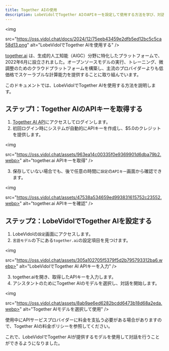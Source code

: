```yaml
---
title: Together AIの使用
description: LobeVidolでTogether AIのAPIキーを設定して使用する方法を学び、対話とインタラクションを開始します。
---
```


<img

src="https://oss.vidol.chat/docs/2024/12/75eeb43459e2dfb5ed12bc5c5ca58d13.png"
alt="LobeVidolでTogether AIを使用する"
/>

[together.ai](https://www.together.ai/) は、生成的人工知能（AIGC）分野に特化したプラットフォームで、2022年6月に設立されました。オープンソースモデルの実行、トレーニング、微調整のためのクラウドプラットフォームを構築し、主流のプロバイダーよりも低価格でスケーラブルな計算能力を提供することに取り組んでいます。

このドキュメントでは、LobeVidolでTogether AIを使用する方法を説明します。

## ステップ1：Together AIのAPIキーを取得する

1. [Together AI API](https://api.together.ai/)にアクセスしてログインします。
2. 初回ログイン時にシステムが自動的にAPIキーを作成し、$5.0のクレジットを提供します。

<img

src="https://oss.vidol.chat/assets/963ea14c00335f0e9369901d6dba79b2.webp>"
alt="together.ai APIキーを取得"
/>

3. 保存していない場合でも、後で任意の時間に`設定`の`APIキー`画面から確認できます。

<img

src="https://oss.vidol.chat/assets/47538a534659ed993831615752c23552.webp>"
alt="together.ai APIキーを確認"
/>

## ステップ2：LobeVidolでTogether AIを設定する

1. LobeVidolの`設定`画面にアクセスします。
2. `言語モデル`の下にある`together.ai`の設定項目を見つけます。

<img

src="https://oss.vidol.chat/assets/305a102705f5379f5d2b795793312ba6.webp>"
alt="LobeVidolでTogether AI APIキーを入力"
/>

3. together.aiを開き、取得したAPIキーを入力します。
4. アシスタントのためにTogether AIのモデルを選択し、対話を開始します。

<img

src="https://oss.vidol.chat/assets/8ab9ae6ed6282bcdd6473b18d68a2eda.webp>"
alt="Together AIモデルを選択して使用"
/>

<Warning>使用中にAPIサービスプロバイダーに料金を支払う必要がある場合がありますので、Together AIの料金ポリシーを参照してください。</Warning>

これで、LobeVidolでTogether AIが提供するモデルを使用して対話を行うことができるようになりました。

